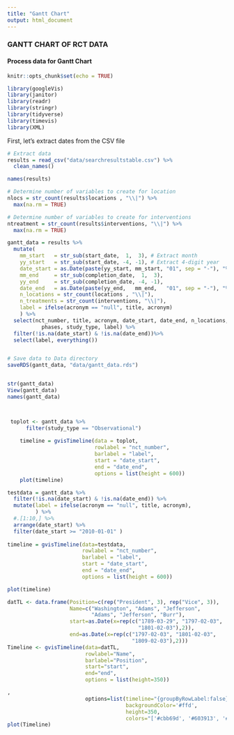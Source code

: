 ```yaml
---
title: "Gantt Chart"
output: html_document
---
```


### GANTT CHART OF RCT DATA

#### Process data for Gantt Chart

```r
knitr::opts_chunk$set(echo = TRUE)

library(googleVis)
library(janitor)
library(readr)
library(stringr)
library(tidyverse)
library(timevis)
library(XML)


```


First, let's extract dates from the CSV file

``` r
# Extract data 
results = read_csv("data/searchresultstable.csv") %>%
  clean_names()  

names(results)
```

``` r

# Determine number of variables to create for location
nlocs = str_count(results$locations , "\\|") %>%
  max(na.rm = TRUE)

# Determine number of variables to create for interventions
ntreatment = str_count(results$interventions, "\\|") %>%
  max(na.rm = TRUE)

gantt_data = results %>%
  mutate(
    mm_start   = str_sub(start_date,  1,  3), # Extract month
    yy_start   = str_sub(start_date, -4, -1), # Extract 4-digit year
    date_start = as.Date(paste(yy_start, mm_start, "01", sep = "-"), "%Y-%b-%d"),
    mm_end     = str_sub(completion_date,  1,  3),
    yy_end     = str_sub(completion_date, -4, -1),
    date_end   = as.Date(paste(yy_end,   mm_end,   "01", sep = "-"), "%Y-%b-%d"),
    n_locations = str_count(locations , "\\|"),
    n_treatments = str_count(interventions, "\\|"),
    label = ifelse(acronym == "null", title, acronym)
    ) %>%
  select(nct_number, title, acronym, date_start, date_end, n_locations, n_treatments,
           phases, study_type, label) %>%
  filter(!is.na(date_start) & !is.na(date_end))%>%
  select(label, everything())


# Save data to Data directory
saveRDS(gantt_data, "data/gantt_data.rds")


str(gantt_data)  
View(gantt_data)
names(gantt_data)



 toplot <- gantt_data %>%
      filter(study_type == "Observational")
    
    timeline = gvisTimeline(data = toplot,
                            rowlabel = "nct_number",
                            barlabel = "label",
                            start = "date_start",
                            end = "date_end",
                            options = list(height = 600))
    plot(timeline)

testdata = gantt_data %>%
  filter(!is.na(date_start) & !is.na(date_end)) %>%
  mutate(label = ifelse(acronym == "null", title, acronym),
         ) %>%
  #.[1:10,] %>%
  arrange(date_start) %>%
  filter(date_start >= "2010-01-01" )
  
timeline = gvisTimeline(data=testdata,
                        rowlabel = "nct_number",
                        barlabel = "label",
                        start = "date_start",
                        end = "date_end",
                        options = list(height = 600))

plot(timeline)

```


```r
datTL <- data.frame(Position=c(rep("President", 3), rep("Vice", 3)),
                    Name=c("Washington", "Adams", "Jefferson",
                           "Adams", "Jefferson", "Burr"),
                    start=as.Date(x=rep(c("1789-03-29", "1797-02-03", 
                                          "1801-02-03"),2)),
                    end=as.Date(x=rep(c("1797-02-03", "1801-02-03", 
                                        "1809-02-03"),2)))
Timeline <- gvisTimeline(data=datTL, 
                         rowlabel="Name",
                         barlabel="Position",
                         start="start", 
                         end="end",
                         options = list(height=350)) 

,
                         options=list(timeline="{groupByRowLabel:false}",
                                      backgroundColor='#ffd', 
                                      height=350,
                                      colors="['#cbb69d', '#603913', '#c69c6e']"))
plot(Timeline)

```

